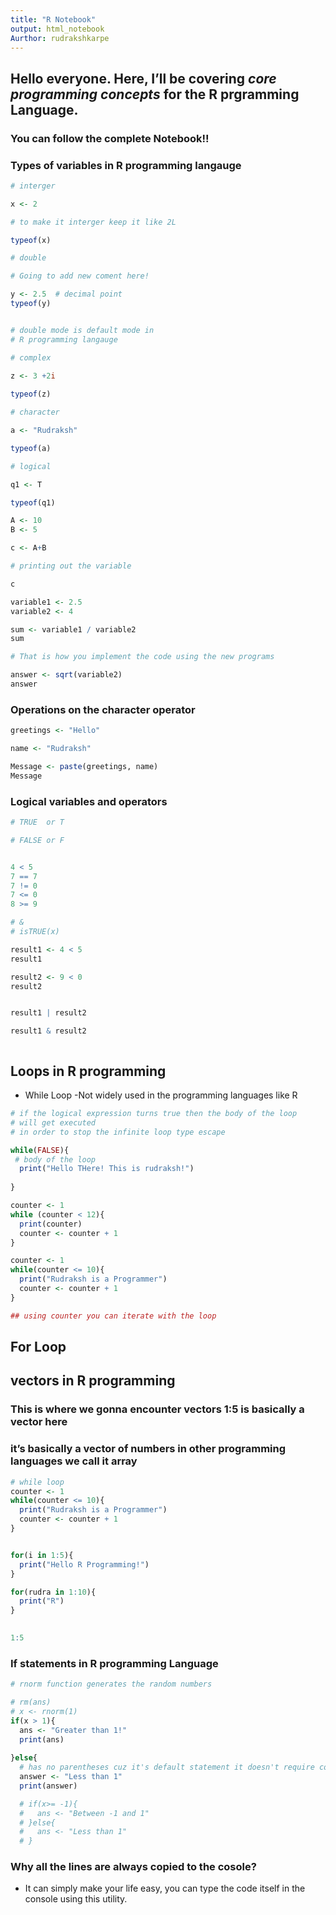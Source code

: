 ```yaml
---
title: "R Notebook"
output: html_notebook
Aurthor: rudrakshkarpe
---
```


## Hello everyone. Here, I'll be covering *core programming concepts* for the R prgramming Language.

### You can follow the complete Notebook!!
### Types of variables in R programming langauge
```r
# interger

x <- 2 

# to make it interger keep it like 2L

typeof(x)

# double
```


```r
# Going to add new coment here! 

```


```r
y <- 2.5  # decimal point 
typeof(y)


# double mode is default mode in
# R programming langauge

# complex

z <- 3 +2i
  
typeof(z)

# character

a <- "Rudraksh"

typeof(a)

# logical 

q1 <- T

typeof(q1)
```


```r
A <- 10
B <- 5

c <- A+B

# printing out the variable

c

variable1 <- 2.5
variable2 <- 4

sum <- variable1 / variable2
sum

# That is how you implement the code using the new programs

answer <- sqrt(variable2)
answer
```


### Operations on the character operator

```r
greetings <- "Hello"

name <- "Rudraksh"

Message <- paste(greetings, name)
Message
```

### Logical variables and operators


```r
# TRUE  or T

# FALSE or F


4 < 5
7 == 7
7 != 0
7 <= 0
8 >= 9

# &
# isTRUE(x)

result1 <- 4 < 5
result1  

result2 <- 9 < 0
result2


result1 | result2

result1 & result2



```

## Loops in R programming   

- While Loop
  -Not widely used in the programming languages like R

```r



# if the logical expression turns true then the body of the loop
# will get executed
# in order to stop the infinite loop type escape

while(FALSE){
 # body of the loop
  print("Hello THere! This is rudraksh!")
  
}

counter <- 1
while (counter < 12){
  print(counter)
  counter <- counter + 1
}

counter <- 1
while(counter <= 10){
  print("Rudraksh is a Programmer")
  counter <- counter + 1 
}

## using counter you can iterate with the loop

```


## For Loop

## vectors in R programming 

### This is where we gonna encounter vectors 1:5 is basically a vector here

### it's basically a vector of numbers in other programming languages we call it array



```r
# while loop
counter <- 1
while(counter <= 10){
  print("Rudraksh is a Programmer")
  counter <- counter + 1 
}


for(i in 1:5){
  print("Hello R Programming!")
}

for(rudra in 1:10){
  print("R")
}
 

1:5  


```

### If statements in R programming Language

```r
# rnorm function generates the random numbers

# rm(ans)
# x <- rnorm(1)
if(x > 1){
  ans <- "Greater than 1!"
  print(ans)
  
}else{
  # has no parentheses cuz it's default statement it doesn't require condition
  answer <- "Less than 1"
  print(answer)

  # if(x>= -1){
  #   ans <- "Between -1 and 1"
  # }else{
  #   ans <- "Less than 1"
  # }
```


### Why all the lines are always copied to the cosole?
- It can simply make your life easy, you can type the code itself in the console using this utility.





























